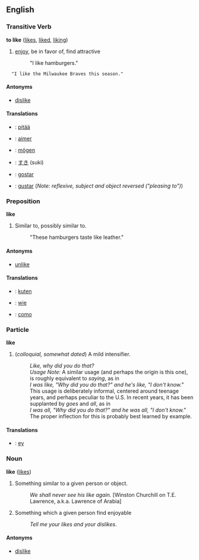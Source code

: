 ==English==
===Transitive Verb===
'''to like''' ([[likes]], [[liked]], [[liking]])

# [[enjoy]], be in favor of, find attractive
#: "I like hamburgers."<br>
   "I like the Milwaukee Braves this season."

====Antonyms====
*[[dislike]]

====Translations====
* {{fi}}: [[pitää]]
* {{fr}}: [[aimer]]
* {{de}}: [[mögen]]
* {{ja}}: [[すき]] (suki)
* {{pt}}: [[gostar]]
* {{es}}: [[gustar]] (''Note: reflexive, subject and object reversed ("pleasing to")'')

===Preposition===
'''like'''

# Similar to, possibly similar to.
#: "These hamburgers taste like leather."

====Antonyms====
*[[unlike]]

====Translations====
*{{fi}}: [[kuten]]
*{{de}}: [[wie]]
*{{es}}: [[como]]

===Particle===
'''like'''

# (''colloquial, somewhat dated'') A mild intensifier.
#: ''Like, why did you do that?''
#:''Usage Note:'' A similar usage (and perhaps the origin is this one), is roughly equivalent to ''saying'', as in
#:''I was like, "Why did you do that?" and he's like, "I don't know."''
#:This usage is deliberately informal, centered around teenage years, and perhaps peculiar to the U.S.  In recent years, it has been supplanted by ''goes'' and ''all'', as in
#:''I was all, "Why did you do that?" and he was all, "I don't know."''
#:The proper inflection for this is probably best learned by example.

==== Translations ====
* {{de}}: [[ey]]

===Noun===
'''like''' ([[likes]])

# Something similar to a given person or object.
#: ''We shall never see his like again.'' [Winston Churchill on T.E. Lawrence, a.k.a. Lawrence of Arabia]
# Something which a given person find enjoyable
#:''Tell me your likes and your dislikes''.

====Antonyms====
*[[dislike]]